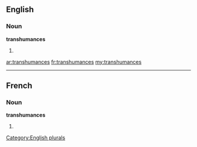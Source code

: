 ==English==

===Noun===
'''transhumances'''

# {{plural of|[[transhumance]]}}

[[Category:English plurals]]

[[ar:transhumances]]
[[fr:transhumances]]
[[my:transhumances]]

----
==French==

===Noun===
'''transhumances''' {{f}}

# {{plural of|[[transhumance]]|lang=fr}}
{{rfc-auto}}
